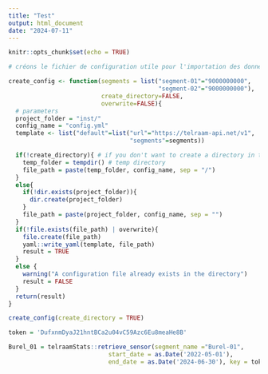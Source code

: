 ```yaml
---
title: "Test"
output: html_document
date: "2024-07-11"
---
```


```r
knitr::opts_chunk$set(echo = TRUE)
```




```r
# créons le fichier de configuration utile pour l'importation des données par Ketsia

create_config <- function(segments = list("segment-01"="9000000000",
                                          "segment-02"="9000000000"),
                          create_directory=FALSE,
                          overwrite=FALSE){
  # parameters
  project_folder = "inst/"
  config_name = "config.yml"
  template <- list("default"=list("url"="https://telraam-api.net/v1",
                                  "segments"=segments))

  if(!create_directory){ # if you don't want to create a directory in the project
    temp_folder = tempdir() # temp directory
    file_path = paste(temp_folder, config_name, sep = "/")
  }
  else{
    if(!dir.exists(project_folder)){
      dir.create(project_folder)
    }
    file_path = paste(project_folder, config_name, sep = "")
  }
  if(!file.exists(file_path) | overwrite){
    file.create(file_path)
    yaml::write_yaml(template, file_path)
    result = TRUE
  }
  else {
    warning("A configuration file already exists in the directory")
    result = FALSE
  }
  return(result)
}

create_config(create_directory = TRUE)
```

```r
token = 'DufxnmDyaJ21hntBCa2u04vC59Azc6Eu8meaHe8B'

Burel_01 = telraamStats::retrieve_sensor(segment_name ="Burel-01", 
                            start_date = as.Date('2022-05-01'), 
                            end_date = as.Date('2024-06-30'), key = token)
```

